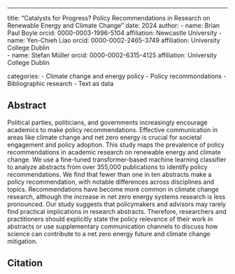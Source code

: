 ---
title: "Catalysts for Progress? Policy Recommendations in Research on Renewable Energy and Climate Change "
date: 2024
author:
  - name: Brian Paul Boyle
    orcid: 0000-0003-1996-5104
    affiliation: Newcastle University
  - name:  Yen-Chieh Liao
    orcid: 0000-0002-2465-3749
    affiliation: University College Dublin    
  - name:  Stefan Müller
    orcid: 0000-0002-6315-4125
    affiliation: University College Dublin

categories: 
    - Climate change and energy policy
    - Policy recommondations
    - Bibliographic research
    - Text as data
  


## Abstract

Political parties, politicians, and governments increasingly encourage academics to make policy recommendations. Effective communication in areas like climate change and net zero energy is crucial for societal engagement and policy adoption. This study maps the prevalence of policy recommendations in academic research on renewable energy and climate change. We use a fine-tuned transformer-based machine learning classifier to analyze abstracts from over 355,000 publications to identify policy recommendations. We find that fewer than one in ten abstracts make a policy recommendation, with notable differences across disciplines and topics. Recommendations have become more common in climate change research, although the increase in net zero energy systems research is less pronounced. Our study suggests that policymakers and advisors may rarely find practical implications in research abstracts. Therefore, researchers and practitioners should explicitly state the policy relevance of their work in abstracts or use supplementary communication channels to discuss how science can contribute to a net zero energy future and climate change mitigation.

## Citation
